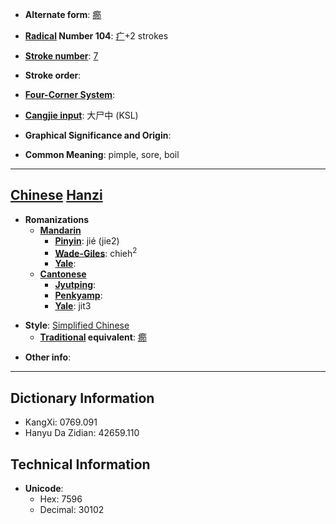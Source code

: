 * '''Alternate form''': [[癤]]

* '''[[Wiktionary:Chinese radical index| Radical]] Number 104''': [[Wiktionary:Chinese radical index 疒|疒]]+2 strokes

* '''[[Wiktionary:Chinese total strokes index|Stroke number]]''': [[Wiktionary:Chinese total strokes index 7|7]]

* '''Stroke order''': 

* '''[[Wiktionary:Chinese four corner index|Four-Corner System]]''': 

* '''[[Wiktionary:Chinese Cangjie index|Cangjie input]]''': 大尸中 (KSL)

* '''Graphical Significance and Origin''': 

* '''Common Meaning''': pimple, sore, boil

----

== [[Chinese]] [[Hanzi]] ==

* '''Romanizations'''
** '''[[Mandarin]]'''
*** '''[[Pinyin]]''': jié (jie2)
*** '''[[Wade-Giles]]''': chieh<sup>2</sup>
*** '''[[Yale]]''': 
** '''[[Cantonese]]'''
*** '''[[Jyutping]]''':
*** '''[[Penkyamp]]''': 
*** '''[[Yale]]''': jit3

* '''Style''': [[Simplified Chinese]] 
** '''[[Traditional Chinese|Traditional]] equivalent''': [[癤]]

* '''Other info''': 

----

== Dictionary Information ==

* KangXi: 0769.091
* Hanyu Da Zidian: 42659.110

== Technical Information ==

* '''Unicode''':
** Hex: 7596
** Decimal: 30102